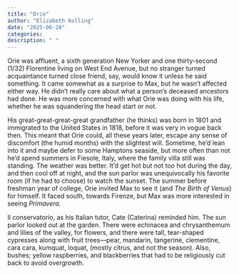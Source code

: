 ```yaml
---
title: "Orie"
author: "Elizabeth Kolling"
date: "2025-06-28"
categories: 
description: " "
---
```


Orie was affluent, a sixth generation New Yorker and one thirty-second (1/32) Florentine living on West End Avenue, but no stranger turned acquaintance turned close friend, say, would know it unless he said something. It came somewhat as a surprise to Max, but he wasn’t affected either way. He didn’t really care about what a person’s deceased ancestors had done. He was more concerned with what Orie was doing with his life, whether he was squandering the head start or not.

His great-great-great-great grandfather (he thinks) was born in 1801 and immigrated to the United States in 1818, before it was very in vogue back then. This meant that Orie could, all these years later, escape any sense of discomfort (the humid months) with the slightest will. Sometime, he’d lean into it and maybe defer to some Hamptons seaside, but more often than not he’d spend summers in Fiesole, Italy, where the family villa still was standing. The weather was better. It'd get hot but not too hot during the day, and then cool off at night, and the sun parlor was unequivocally his favorite room (if he had to choose) to watch the sunset. The summer before freshman year of college, Orie invited Max to see it (and *The Birth of Venus*) for himself. It faced south, towards Firenze, but Max was more interested in seeing *Primavera.*  

Il conservatorio, as his Italian tutor, Cate (Caterina) reminded him. The sun parlor looked out at the garden. There were echinacea and chrysanthemum and lilies of the valley, for flowers, and there were tall, tear-shaped cypresses along with fruit trees—pear, mandarin, tangerine, clementine, cara cara, kumquat, loquat, (mostly citrus, and not the season). Also, bushes; yellow raspberries, and blackberries that had to be religiously cut back to avoid overgrowth. 